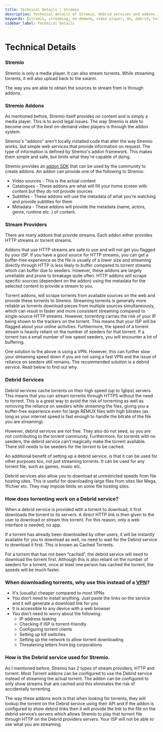 ```yaml
---
title: Technical Details | Stremio
description: Technical details of Stremio, debrid services and addons.
keywords: [stremio, streaming, on-demand, video player, 4k, debrid, torrenting, streaming service, addons, media player, streamer, streaming service, movies, tv shows, streaming service, streaming app, streaming device, streaming platform, movie website, free movie, stremio guide]
sidebar_label: Technical Details
---
```

# Technical Details


### Stremio 

Stremio is only a media player. It can also stream torrents. 
While streaming torrents, it will also upload back to the swarm. 

The way you are able to obtain the sources to stream from is through addons. 

### Stremio Addons

As mentioned before, Stremio itself provides no content and is simply a media player. This is to avoid legal issues. The way Stremio is able to become one of the best on-demand video players is through the addon system. 

Stremio's "addons" aren't locally installed code that alter the way Stremio works, but simple web services that provide information on request. The type of information is defined by Stremio's addon framework. This makes them simple and safe, but limits what they're capable of doing.

Stremio provides an [addon SDK](https://github.com/Stremio/stremio-addon-sdk) that can be used by the community to create addons. An addon can provide one of the following to Stremio:

- Video sources - This is the actual content
- Catalogues - These addons are what will fill your home screen with content but they do not provide sources
- Subtitles - These addons will use the metadata of what you’re watching and provide subtitles for them
- Metadata - These addons will provide the metadata (name, actors, genre, runtime etc. ) of content.

### Stream Providers

There are many addons that provide streams. Each addon either provides HTTP streams or torrent streams. 

Addons that use HTTP streams are safe to use and will not get you flagged by your ISP. If you have a good source for HTTP streams, you can get a buffer-free experience as the file is usually of a lower size and streaming directly through HTTP is less likely to buffer compared to torrent streams which can buffer due to seeders.
However, these addons are largely unreliable and prone to breakage quite often. HTTP addons will scrape specific sources (dependent on the addon) using the metadata for the selected content to provide a stream to you.

Torrent addons, will scrape torrents from available sources on the web and provide these torrents to Stremio. Streaming torrents is generally more reliable as torrents download pieces from multiple sources simultaneously, which can result in faster and more consistent streaming compared to single-source HTTP streams. However, torrenting carries the risk of your IP being shown to the trackers on the torrent. This means that your ISP will be flagged about your online activities. Furthermore, the speed of a torrent stream is heavily reliant on the number of seeders for that torrent. If a torrent has a small number of low speed seeders, you will encounter a lot of buffering. 

One solution to the above is using a VPN. However, this can further slow your streaming speed down if you are not using a fast VPN and the issue of reliance on seeders still remains. The recommended solution is a debrid service. Read below to find out why.

### Debrid Services

Debrid services cache torrents on their high speed (up to 1gbps) servers. 
This means that you can stream torrents through HTTPS without the need to torrent.
This is a great way to avoid the risk of torrenting as well as removing the reliance on seeders while streaming the files, giving you a buffer-free experience even for large REMUX files with high bitrates (as long as your internet speed is fast enough to handle the bitrate of the file you are streaming).

However, debrid services are not free. They also do not seed, so you are not contributing to the torrent community. 
Furthermore, for torrents with no seeders, the debrid service can't magically make the torrent available. There still needs to be seeders for the torrent to be cached.

An additional benefit of setting up a debrid service, is that it can be used for other purposes too, not just streaming torrents. It can be used for any torrent file, such as games, music etc.

Debrid services also allow you to download at unrestricted speeds from file hosting sites. This is useful for downloading large files from sites like Mega, 1fichier etc.
They may impose limits on some file hosting sites. 

### How does torrenting work on a Debrid service?

When a debrid service is provided with a torrent to download, it first downloads the torrent to its servers. A direct HTTP link is then given to the user to download or stream this torrent. For this reason, only a web interface is needed, no app.

If a torrent has already been downloaded by other users, it will be instantly available for you to download as well, no need to wait for the Debrid service to download it first. This is known as Cached Torrents.

For a torrent that has not been “cached”, the debrid service will need to download the torrent first. Although this is also reliant on the number of seeders for a torrent, once at least one person has cached the torrent, the speeds will be much faster. 

### When downloading torrents, why use this instead of a [VPN](https://en.wikipedia.org/wiki/Virtual_private_network)?

- It's (usually) cheaper compared to most VPNs
- You don't need to install anything. Just paste the links on the service and it will generate a download link for you
- It is accessible to any device with a web browser
- You don't need to worry about the following:
    - IP address leaking
    - Checking if ISP is torrent-friendly
    - Configuring torrent clients
    - Setting up kill switches
    - Setting up the network to allow torrent downloading
    - Threatening letters from big corporations

### How is the Debrid service used for Stremio.

As I mentioned before, Stremio has 2 types of stream providers, HTTP and torrent. Most Torrent addons can be configured to use the Debrid service instead of streaming the actual torrent. The addon can be configured to only show streams that are cached and this eliminates the risk of accidentally torrenting. 

The way these addons work is that when looking for torrents, they will lookup the torrent on the Debrid service using their API and if the addon is configured to show debrid links then it will provide the link to the file on the debrid service’s servers which allows Stremio to play that torrent file through HTTP on the Debrid providers servers. Your ISP will not be able to see what you are streaming.